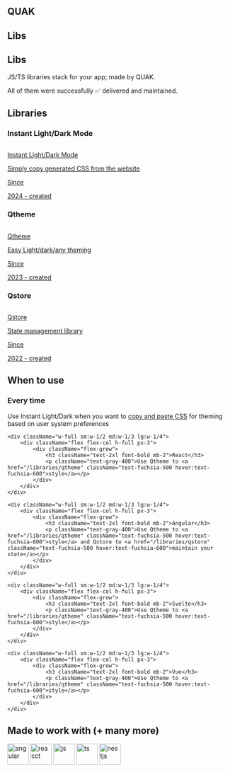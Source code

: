 <section className="mt-20 relative h-40">
    <h1 className="grayed-full-width-text sm-text-12">QUAK</h1>
    <div className="morph-content">
        <h2>Libs</h2>
        <h2>Libs</h2>
    </div>
</section>

<p className={'mb-0 text-gray-400'}>JS/TS libraries stack for your app; made by QUAK.</p>
<p className={'mb-3 text-gray-400'}>All of them were <span className="font-bold text-green-400 letter-spacing-2">successfully ✅</span> delivered and maintained.</p>

## Libraries

### Instant Light/Dark Mode

<section className="my-5 flex flex-col gap-3">
    <a href="https://quak.com.pl/instant-light-dark" target="_blank" className="rounded-2xl flex flex-row align-center gap-3 bg-emerald-500 bg-opacity-10 border-2 border-emerald-600 px-2 py-3 justify-between gap-x-6">
        <div className="flex gap-x-4">
            <img className="h-12 w-12 flex-none rounded-full bg-gray-50 bg-opacity-10" src="/logos/instant_light_dark_logo.png" alt=""/>
            <div className="min-w-0 flex-auto">
                <p className="hover:underline text-sm font-semibold leading-6">Instant Light/Dark Mode</p>
                <p className="mt-1 truncate text-xs leading-5 text-gray-500">Simply copy generated CSS from the website</p>
            </div>
        </div>
        <div className="hidden sm:flex sm:flex-col sm:items-end">
            <p className="text-sm leading-6">Since</p>
            <div className="mt-1 flex items-center gap-x-1.5">
                <p className="text-xs leading-5 text-gray-500">2024 - created</p>
            </div>
        </div>
    </a>
</section>

### Qtheme

<section className="my-5 flex flex-col gap-3">
    <a href="/libraries/qtheme" className="rounded-2xl flex flex-row align-center gap-3 bg-fuchsia-500 bg-opacity-10 border-2 border-fuchsia-600 px-2 py-3 justify-between gap-x-6">
        <div className="flex gap-x-4">
            <img className="h-12 w-12 flex-none rounded-full bg-gray-50 bg-opacity-10" src="/logos/qtheme.png" alt=""/>
            <div className="min-w-0 flex-auto">
                <p className="hover:underline text-sm font-semibold leading-6">Qtheme</p>
                <p className="mt-1 truncate text-xs leading-5 text-gray-500">Easy Light/dark/any theming</p>
            </div>
        </div>
        <div className="hidden sm:flex sm:flex-col sm:items-end">
            <p className="text-sm leading-6">Since</p>
            <div className="mt-1 flex items-center gap-x-1.5">
                <p className="text-xs leading-5 text-gray-500">2023 - created</p>
            </div>
        </div>
    </a>
</section>

### Qstore

<section className="my-5 flex flex-col gap-3">
    <a href="/libraries/qstore" className="rounded-2xl flex flex-row align-center gap-3 bg-purple-500 bg-opacity-10 border-2 border-purple-600 px-2 py-3 justify-between gap-x-6">
        <div className="flex gap-x-4">
            <img className="h-12 w-12 flex-none rounded-full bg-gray-50 bg-opacity-10" src="/logos/qstore.png" alt=""/>
            <div className="min-w-0 flex-auto">
                <p className="hover:underline text-sm font-semibold leading-6">Qstore</p>
                <p className="mt-1 truncate text-xs leading-5 text-gray-500">State management library</p>
            </div>
        </div>
        <div className="hidden sm:flex sm:flex-col sm:items-end">
            <p className="text-sm leading-6">Since</p>
            <div className="mt-1 flex items-center gap-x-1.5">
                <p className="text-xs leading-5 text-gray-500">2022 - created</p>
            </div>
        </div>
    </a>
</section>

<section className="rounded-2xl bg-lines flex mt-10 mb-20 h-20 w-full"></section>

## When to use

<div className="flex flex-wrap gap-3 mt-10">
    <div className="w-full sm:w-1/2 md:w-1/3 lg:w-1/4">
        <div className="flex flex-col h-full px-3">
            <div className="flex-grow">
                <h3 className="text-2xl font-bold mb-2">Every time</h3>
                <p className="text-gray-400">Use Instant Light/Dark when you want to <a href="https://quak.com.pl/instant-light-dark" className="text-fuchsia-500 hover:text-fuchsia-600">copy and paste CSS</a> for theming based on user system preferences</p>
            </div>
        </div>
    </div>

    <div className="w-full sm:w-1/2 md:w-1/3 lg:w-1/4">
        <div className="flex flex-col h-full px-3">
            <div className="flex-grow">
                <h3 className="text-2xl font-bold mb-2">React</h3>
                <p className="text-gray-400">Use Qtheme to <a href="/libraries/qtheme" className="text-fuchsia-500 hover:text-fuchsia-600">style</a></p>
            </div>
        </div>
    </div>

    <div className="w-full sm:w-1/2 md:w-1/3 lg:w-1/4">
        <div className="flex flex-col h-full px-3">
            <div className="flex-grow">
                <h3 className="text-2xl font-bold mb-2">Angular</h3>
                <p className="text-gray-400">Use Qtheme to <a href="/libraries/qtheme" className="text-fuchsia-500 hover:text-fuchsia-600">style</a> and Qstore to <a href="/libraries/qstore" className="text-fuchsia-500 hover:text-fuchsia-600">maintain your state</a></p>
            </div>
        </div>
    </div>

    <div className="w-full sm:w-1/2 md:w-1/3 lg:w-1/4">
        <div className="flex flex-col h-full px-3">
            <div className="flex-grow">
                <h3 className="text-2xl font-bold mb-2">Svelte</h3>
                <p className="text-gray-400">Use Qtheme to <a href="/libraries/qtheme" className="text-fuchsia-500 hover:text-fuchsia-600">style</a></p>
            </div>
        </div>
    </div>

    <div className="w-full sm:w-1/2 md:w-1/3 lg:w-1/4">
        <div className="flex flex-col h-full px-3">
            <div className="flex-grow">
                <h3 className="text-2xl font-bold mb-2">Vue</h3>
                <p className="text-gray-400">Use Qtheme to <a href="/libraries/qtheme" className="text-fuchsia-500 hover:text-fuchsia-600">style</a></p>
            </div>
        </div>
    </div>

</div>

<div className="py-24 sm:py-32">
  <div className="mx-auto max-w-7xl px-6 lg:px-8">
    <h2 className="text-center text-lg font-semibold leading-8">Made to work with (+ many more)</h2>
    <div className="mx-auto mt-10 grid max-w-lg grid-cols-4 items-center gap-x-8 gap-y-10 sm:max-w-xl sm:grid-cols-6 sm:gap-x-10 lg:mx-0 lg:max-w-none lg:grid-cols-5">
      <img className="col-span-2 max-h-12 w-full object-contain lg:col-span-1" src="/logos/angular.png" alt="angular" width="48" height="48" />
      <img className="col-span-2 max-h-12 w-full object-contain lg:col-span-1" src="/logos/react.png" alt="reacct" width="48" height="48" />
      <img className="col-span-2 max-h-12 w-full object-contain lg:col-span-1" src="/logos/js.png" alt="js" width="48" height="48" />
      <img className="col-span-2 max-h-12 w-full object-contain sm:col-start-2 lg:col-span-1" src="/logos/typescript.png" alt="ts" width="48" height="48" />
      <img className="col-span-2 col-start-2 max-h-12 w-full object-contain sm:col-start-auto lg:col-span-1" src="/logos/nestjs.svg" alt="nestjs" width="48" height="48" />
    </div>
  </div>
</div>
